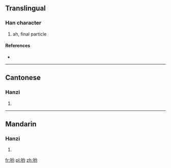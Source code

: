 {{also|喲}}
==Translingual==

===Han character===
{{Han char|rn=30|rad=口|as=06|sn=9|four=|canj=口女一戈 (RVMI)}}

# ah, final particle

====References====
* {{Han ref|kx=0189.271|hdz=10624.090|uh=54DF|ud=21727}}

----

==Cantonese==

===Hanzi===
{{yue-hanzi|jyut=|y=yo1|tra=喲}}

# {{defn|lang=yue|sort=口06}}

----

==Mandarin==

===Hanzi===
{{cmn-hanzi|tra=喲|pin=[[yo]] ([[yo5]])|wg=*<sup>5</sup>}}

# {{defn|lang=cmn|sort=口06}}

[[fr:哟]]
[[pl:哟]]
[[zh:哟]]